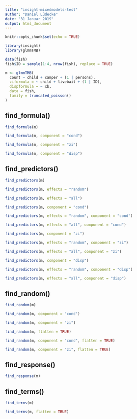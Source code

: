 ```yaml
---
title: "insight-mixedmodels-test"
author: "Daniel Lüdecke"
date: "31 Januar 2019"
output: html_document
---
```


```r
knitr::opts_chunk$set(echo = TRUE)
```

```r
library(insight)
library(glmmTMB)

data(fish)
fish$ID = sample(1:4, nrow(fish), replace = TRUE)

m <- glmmTMB(
  count ~ child + camper + (1 | persons),
  ziformula = ~ child + livebait + (1 | ID),
  dispformula = ~ xb,
  data = fish,
  family = truncated_poisson()
)
```

## find_formula()

```r
find_formula(m)

find_formula(m, component = "cond")

find_formula(m, component = "zi")

find_formula(m, component = "disp")
```

## find_predictors()

```r
find_predictors(m)

find_predictors(m, effects = "random")

find_predictors(m, effects = "all")

find_predictors(m, component = "cond")

find_predictors(m, effects = "random", component = "cond")

find_predictors(m, effects = "all", component = "cond")

find_predictors(m, component = "zi")

find_predictors(m, effects = "random", component = "zi")

find_predictors(m, effects = "all", component = "zi")

find_predictors(m, component = "disp")

find_predictors(m, effects = "random", component = "disp")

find_predictors(m, effects = "all", component = "disp")
```

## find_random()

```r
find_random(m)

find_random(m, component = "cond")

find_random(m, component = "zi")

find_random(m, flatten = TRUE)

find_random(m, component = "cond", flatten = TRUE)

find_random(m, component = "zi", flatten = TRUE)
```

## find_response()

```r
find_response(m)
```

## find_terms()

```r
find_terms(m)

find_terms(m, flatten = TRUE)
```
